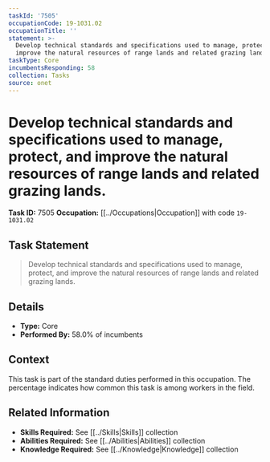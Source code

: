 ```yaml
---
taskId: '7505'
occupationCode: 19-1031.02
occupationTitle: ''
statement: >-
  Develop technical standards and specifications used to manage, protect, and
  improve the natural resources of range lands and related grazing lands.
taskType: Core
incumbentsResponding: 58
collection: Tasks
source: onet
---
```

# Develop technical standards and specifications used to manage, protect, and improve the natural resources of range lands and related grazing lands.

**Task ID:** 7505
**Occupation:** [[../Occupations|Occupation]] with code `19-1031.02`

## Task Statement

> Develop technical standards and specifications used to manage, protect, and improve the natural resources of range lands and related grazing lands.

## Details

- **Type:** Core
- **Performed By:** 58.0% of incumbents

## Context

This task is part of the standard duties performed in this occupation. The percentage indicates how common this task is among workers in the field.

## Related Information

- **Skills Required:** See [[../Skills|Skills]] collection
- **Abilities Required:** See [[../Abilities|Abilities]] collection
- **Knowledge Required:** See [[../Knowledge|Knowledge]] collection

